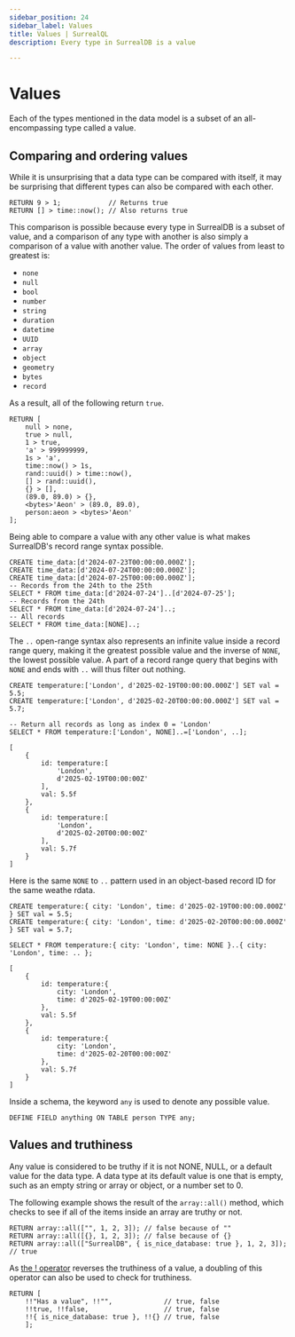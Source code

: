 ```yaml
---
sidebar_position: 24
sidebar_label: Values
title: Values | SurrealQL
description: Every type in SurrealDB is a value

---
```


# Values

Each of the types mentioned in the data model is a subset of an all-encompassing type called a value.

## Comparing and ordering values

While it is unsurprising that a data type can be compared with itself, it may be surprising that different types can also be compared with each other.

```surql
RETURN 9 > 1;            // Returns true
RETURN [] > time::now(); // Also returns true
```

This comparison is possible because every type in SurrealDB is a subset of value, and a comparison of any type with another is also simply a comparison of a value with another value. The order of values from least to greatest is:

* `none`
* `null`
* `bool`
* `number`
* `string`
* `duration`
* `datetime`
* `UUID`
* `array`
* `object`
* `geometry`
* `bytes`
* `record`

As a result, all of the following return `true`.

```surql
RETURN [
    null > none,
    true > null,
    1 > true,
    'a' > 999999999,
    1s > 'a',
    time::now() > 1s,
    rand::uuid() > time::now(),
    [] > rand::uuid(),
    {} > [],
    (89.0, 89.0) > {},
    <bytes>'Aeon' > (89.0, 89.0),
    person:aeon > <bytes>'Aeon'
];
```

Being able to compare a value with any other value is what makes SurrealDB's record range syntax possible.

```surql
CREATE time_data:[d'2024-07-23T00:00:00.000Z'];
CREATE time_data:[d'2024-07-24T00:00:00.000Z'];
CREATE time_data:[d'2024-07-25T00:00:00.000Z'];
-- Records from the 24th to the 25th
SELECT * FROM time_data:[d'2024-07-24']..[d'2024-07-25'];
-- Records from the 24th
SELECT * FROM time_data:[d'2024-07-24']..;
-- All records
SELECT * FROM time_data:[NONE]..;
```

The `..` open-range syntax also represents an infinite value inside a record range query, making it the greatest possible value and the inverse of `NONE`, the lowest possible value. A part of a record range query that begins with `NONE` and ends with `..` will thus filter out nothing.

```surql
CREATE temperature:['London', d'2025-02-19T00:00:00.000Z'] SET val = 5.5;
CREATE temperature:['London', d'2025-02-20T00:00:00.000Z'] SET val = 5.7;

-- Return all records as long as index 0 = 'London'
SELECT * FROM temperature:['London', NONE]..=['London', ..];
```

```surql title="Output"
[
	{
		id: temperature:[
			'London',
			d'2025-02-19T00:00:00Z'
		],
		val: 5.5f
	},
	{
		id: temperature:[
			'London',
			d'2025-02-20T00:00:00Z'
		],
		val: 5.7f
	}
]
```

Here is the same `NONE` to `..` pattern used in an object-based record ID for the same weathe rdata.

```surql
CREATE temperature:{ city: 'London', time: d'2025-02-19T00:00:00.000Z' } SET val = 5.5;
CREATE temperature:{ city: 'London', time: d'2025-02-20T00:00:00.000Z' } SET val = 5.7;

SELECT * FROM temperature:{ city: 'London', time: NONE }..{ city: 'London', time: .. };
```

```surql title="Output"
[
	{
		id: temperature:{
			city: 'London',
			time: d'2025-02-19T00:00:00Z'
		},
		val: 5.5f
	},
	{
		id: temperature:{
			city: 'London',
			time: d'2025-02-20T00:00:00Z'
		},
		val: 5.7f
	}
]
```

Inside a schema, the keyword `any` is used to denote any possible value.

```surql
DEFINE FIELD anything ON TABLE person TYPE any;
```

## Values and truthiness

Any value is considered to be truthy if it is not NONE, NULL, or a default value for the data type. A data type at its default value is one that is empty, such as an empty string or array or object, or a number set to 0.

The following example shows the result of the `array::all()` method, which checks to see if all of the items inside an array are truthy or not.

```surql
RETURN array::all(["", 1, 2, 3]); // false because of ""
RETURN array::all([{}, 1, 2, 3]); // false because of {}
RETURN array::all(["SurrealDB", { is_nice_database: true }, 1, 2, 3]);  // true
```

As [the ! operator](/docs/surrealql/operators) reverses the truthiness of a value, a doubling of this operator can also be used to check for truthiness.

```surql
RETURN [
    !!"Has a value", !!"",             // true, false
    !!true, !!false,                   // true, false
    !!{ is_nice_database: true }, !!{} // true, false
    ];
```
